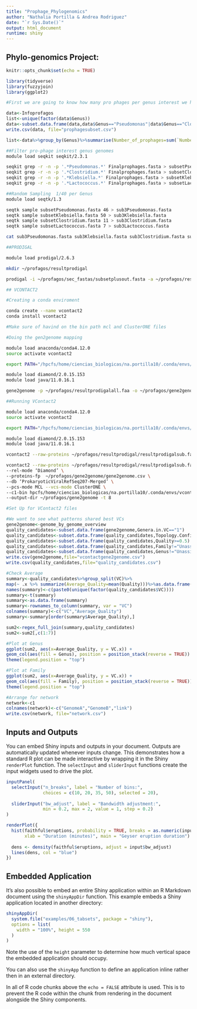 ```yaml
---
title: "Prophage_Phylogenomics"
author: "Nathalia Portilla & Andrea Rodriguez"
date: "`r Sys.Date()`"
output: html_document
runtime: shiny
---
```


## Phylo-genomics Project:

```r
knitr::opts_chunk$set(echo = TRUE)

library(tidyverse)
library(fuzzyjoin)
library(ggplot2)

#First we are going to know how many pro phages per genus interest we have

data<-Infoprofagos
list<-unique(factor(data$Genus))
data<-subset.data.frame(data,data$Genus=="Pseudomonas"|data$Genus=="Clostridium"|data$Genus=="Klebsiella" | data$Genus=="Lactococcus")
write.csv(data, file="prophagesubset.csv")

list<-data%>%group_by(Genus)%>%summarise(Number_of_prophages=sum(`Number of Prophages`))

```

```bash

##Filter pro-phage interest genus genomes
module load seqkit seqkit/2.3.1

seqkit grep -r -n -p '.*Pseudomonas.*' Finalprophages.fasta > subsetPseudomonas.fasta
seqkit grep -r -n -p '.*Clostridium.*' Finalprophages.fasta > subsetClostridium.fasta
seqkit grep -r -n -p '.*Klebsiella.*' Finalprophages.fasta > subsetKlebsiella.fasta
seqkit grep -r -n -p '.*Lactococcus.*' Finalprophages.fasta > subsetLactococcus.fasta

##Random Sampling  1/40 per Genus
module load seqtk/1.3

seqtk sample subsetPseudomonas.fasta 46 > sub3Pseudomonas.fasta
seqtk sample subsetKlebsiella.fasta 50 > sub3Klebsiella.fasta
seqtk sample subsetClostridium.fasta 11 > sub3Clostridium.fasta
seqtk sample subsetLactococcus.fasta 7 > sub3Lactococcus.fasta

cat sub3Pseudomonas.fasta sub3Klebsiella.fasta sub3Clostridium.fasta sub3Lactococcus.fasta>>subsetplusout.fasta

##PRODIGAL

module load prodigal/2.6.3

mkdir ~/profagos/resultprodigal

prodigal -i ~/profagos/sec_fastas/subsetplusout.fasta -a ~/profagos/resultprodigal/resultprodigalall.faa -d ~/profagos/resultprodigal/seqresultprodigal.fasta -s ~/profagos/resultprodigal/scores

## VCONTACT2

#Creating a conda enviroment 

conda create --name vcontact2
conda install vcontact2

#Make sure of havind on the bin path mcl and ClusterONE files

#Doing the gen2genome mapping

module load anaconda/conda4.12.0
source activate vcontact2

export PATH="/hpcfs/home/ciencias_biologicas/na.portilla10/.conda/envs/vcontact2/bin:$PATH"

module load diamond/2.0.15.153
module load java/11.0.16.1

gene2genome -p ~/profagos/resultprodigalall.faa -o ~/profagos/gene2genome/gene2genomeall.csv -s 'Prodigal-FAA'

##Running VContact2

module load anaconda/conda4.12.0
source activate vcontact2

export PATH="/hpcfs/home/ciencias_biologicas/na.portilla10/.conda/envs/vcontact2/bin:$PATH"

module load diamond/2.0.15.153
module load java/11.0.16.1

vcontact2 --raw-proteins ~/profagos/resultprodigal/resultprodigalsub.faa --rel-mode Diamond --proteins-fp  ~/profagos/gene2genome/gene2genome.csv --db 'ProkaryoticViralRefSeq211-Merged' --c1-bin hpcfs/home/ciencias_biologicas/na.portilla10/.conda/envs/vcontact2/bin/cluster_one-1.0.jar -output-dir ~/profagos/gene2genome

vcontact2 --raw-proteins ~/profagos/resultprodigal/resultprodigalsub.faa \
--rel-mode ‘Diamond’ \
--proteins-fp  ~/profagos/gene2genome/gene2genome.csv \
--db ‘ProkaryoticViralRefSeq207-Merged’ \
--pcs-mode MCL --vcs-mode ClusterONE \
--c1-bin hpcfs/home/ciencias_biologicas/na.portilla10/.conda/envs/vcontact2/bin/cluster_one-1.0.jar\
--output-dir ~/profagos/gene2genome -t 8

```

```r
#Set Up for VContact2 files

#We want to see what patterns shared best VCs
gene2genome<-genome_by_genome_overview
quality_candidates<-subset.data.frame(gene2genome,Genera.in.VC=="1")
quality_candidates<-subset.data.frame(quality_candidates,Topology.Confidence.Score>=0.5)
quality_candidates<-subset.data.frame(quality_candidates,Quality>=0.5)
quality_candidates<-subset.data.frame(quality_candidates,Family!="Unassigned")
quality_candidates<-subset.data.frame(quality_candidates,Genus!="Unassigned")
write.csv(gene2genome,file="vcontactgene2genome.csv")
write.csv(quality_candidates,file="quality_candidates.csv")

#Check Average
summary<-quality_candidates%>%group_split(VC)%>% 
map(~ .x %>% summarize(Average_Quality=mean(Quality)))%>%as.data.frame()
names(summary)<-c(paste0(unique(factor(quality_candidates$VC))))
summary<-t(summary)
summary<-as.data.frame(summary)
summary<-rownames_to_column(summary, var = "VC")
colnames(summary)<-c("VC","Average_Quality")
summary<-summary[order(summary$Average_Quality),]

sum2<-regex_full_join(summary,quality_candidates)
sum2<-sum2[,c(1:7)]

#Plot at Genus
ggplot(sum2, aes(x=Average_Quality, y = VC.x)) +
geom_col(aes(fill = Genus), position = position_stack(reverse = TRUE)) +
theme(legend.position = "top")

#Plot at Family
ggplot(sum2, aes(x=Average_Quality, y = VC.x)) +
geom_col(aes(fill = Family), position = position_stack(reverse = TRUE)) +
theme(legend.position = "top")

#Arrange for network 
network<-c1
colnames(network)<-c("GenomeA","GenomeB","link")
write.csv(network, file="network.csv")

```

## Inputs and Outputs

You can embed Shiny inputs and outputs in your document. Outputs are automatically updated whenever inputs change. This demonstrates how a standard R plot can be made interactive by wrapping it in the Shiny `renderPlot` function. The `selectInput` and `sliderInput` functions create the input widgets used to drive the plot.

```r
inputPanel(
  selectInput("n_breaks", label = "Number of bins:",
              choices = c(10, 20, 35, 50), selected = 20),
  
  sliderInput("bw_adjust", label = "Bandwidth adjustment:",
              min = 0.2, max = 2, value = 1, step = 0.2)
)

renderPlot({
  hist(faithful$eruptions, probability = TRUE, breaks = as.numeric(input$n_breaks),
       xlab = "Duration (minutes)", main = "Geyser eruption duration")
  
  dens <- density(faithful$eruptions, adjust = input$bw_adjust)
  lines(dens, col = "blue")
})
```

## Embedded Application

It's also possible to embed an entire Shiny application within an R Markdown document using the `shinyAppDir` function. This example embeds a Shiny application located in another directory:

```r
shinyAppDir(
  system.file("examples/06_tabsets", package = "shiny"),
  options = list(
    width = "100%", height = 550
  )
)
```

Note the use of the `height` parameter to determine how much vertical space the embedded application should occupy.

You can also use the `shinyApp` function to define an application inline rather then in an external directory.

In all of R code chunks above the `echo = FALSE` attribute is used. This is to prevent the R code within the chunk from rendering in the document alongside the Shiny components.
